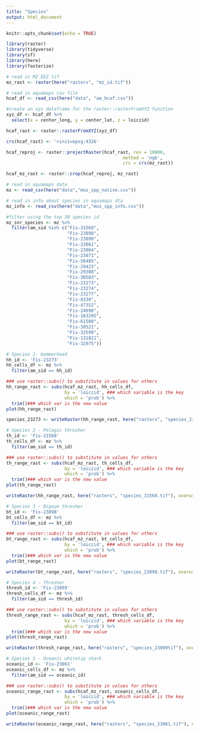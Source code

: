```yaml
---
title: "Species"
output: html_document
---
```


```r
knitr::opts_chunk$set(echo = TRUE)

library(raster)
library(tidyverse)
library(sf)
library(here)
library(fasterize)
```

```r
# read in MZ EEZ tif
mz_rast <- raster(here("rasters", "mz_id.tif"))

# read in aquamaps csv file
hcaf_df <- read_csv(here("data", "am_hcaf.csv"))

#create an xyz dataframe for the raster::rasterFromXYZ function
xyz_df <- hcaf_df %>%
  select(x = center_long, y = center_lat, z = loiczid)

hcaf_rast <- raster::rasterFromXYZ(xyz_df)

crs(hcaf_rast) <- '+init=epsg:4326'

hcaf_reproj <- raster::projectRaster(hcaf_rast, res = 10000,
                                            method = 'ngb',
                                            crs = crs(mz_rast))

hcaf_mz_rast <- raster::crop(hcaf_reproj, mz_rast)

```


```r
# read in aquamaps data
mz <- read_csv(here("data","moz_spp_native.csv"))

# read in info about species in aquamaps dta
mz_info <- read_csv(here("data","moz_spp_info.csv"))
```

```r
#filter using the top 30 species id
mz_snr_species <- mz %>% 
  filter(am_sid %in% c("Fis-31568",
                       "Fis-23898",
                       "Fis-23899",
                       "Fis-23061",
                       "Fis-23064",
                       "Fis-23071", 
                       "Fis-58485",
                       "Fis-29423",
                       "Fis-29388",
                       "Fis-30583",
                       "Fis-23273",
                       "Fis-23274",
                       "Fis-23277", 
                       "Fis-8339",
                       "Fis-47352",
                       "Fis-24098",
                       "Fis-163295",
                       "Fis-61508",
                       "Fis-30521",
                       "Fis-32599",
                       "Fis-131821",
                       "Fis-32975"))
```

```r
# Species 1- Hammerhead
hh_id <- 'Fis-23273'
hh_cells_df <- mz %>%
  filter(am_sid == hh_id)

### use raster::subs() to substitute in values for others
hh_range_rast <- subs(hcaf_mz_rast, hh_cells_df,
                      by = 'loiczid', ### which variable is the key
                      which = 'prob') %>% 
  trim()### which var is the new value
plot(hh_range_rast)

species_23273 <- writeRaster(hh_range_rast, here("rasters", "species_23273.tif"), overwrite = T)

```

```r
# Species 2 - Pelagic thresher
th_id <- 'Fis-31568'
th_cells_df <- mz %>%
  filter(am_sid == th_id)

### use raster::subs() to substitute in values for others
th_range_rast <- subs(hcaf_mz_rast, th_cells_df,
                      by = 'loiczid', ### which variable is the key
                      which = 'prob') %>% 
  trim()### which var is the new value
plot(th_range_rast)

writeRaster(hh_range_rast, here("rasters", "species_31568.tif"), overwrite = T)

```


```r
# Species 3 - Bigeye thresher
bt_id <- 'Fis-23898'
bt_cells_df <- mz %>%
  filter(am_sid == bt_id)

### use raster::subs() to substitute in values for others
bt_range_rast <- subs(hcaf_mz_rast, bt_cells_df,
                      by = 'loiczid', ### which variable is the key
                      which = 'prob') %>% 
  trim()### which var is the new value
plot(bt_range_rast)

writeRaster(bt_range_rast, here("rasters", "species_23898.tif"), overwrite = T)

```
```r
# Species 4 - Thresher
thresh_id <- 'Fis-23899'
thresh_cells_df <- mz %>%
  filter(am_sid == thresh_id)

### use raster::subs() to substitute in values for others
thresh_range_rast <- subs(hcaf_mz_rast, thresh_cells_df,
                      by = 'loiczid', ### which variable is the key
                      which = 'prob') %>% 
  trim()### which var is the new value
plot(thresh_range_rast)

writeRaster(thresh_range_rast, here("rasters", "species_23899tif"), overwrite = T)

```
```r

# Species 5 - Oceanic whitetip shark
oceanic_id <- 'Fis-23061'
oceanic_cells_df <- mz %>%
  filter(am_sid == oceanic_id)

### use raster::subs() to substitute in values for others
oceanic_range_rast <- subs(hcaf_mz_rast, oceanic_cells_df,
                      by = 'loiczid', ### which variable is the key
                      which = 'prob') %>% 
  trim()### which var is the new value
plot(oceanic_range_rast)

writeRaster(oceanic_range_rast, here("rasters", "species_23061.tif"), overwrite = T)


```

